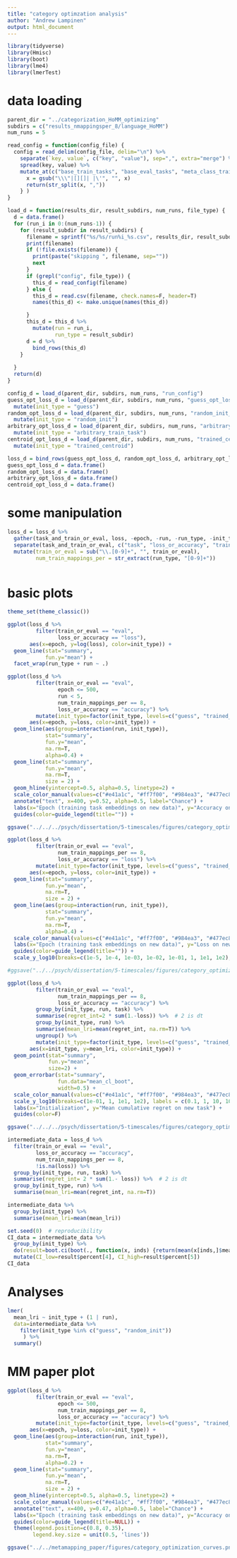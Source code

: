 ```yaml
---
title: "category optimzation analysis"
author: "Andrew Lampinen"
output: html_document
---
```


```r
library(tidyverse)
library(Hmisc)
library(boot)
library(lme4)
library(lmerTest)
```

# data loading

```r
parent_dir = "../categorization_HoMM_optimizing"
subdirs = c("results_nmappingsper_8/language_HoMM")
num_runs = 5
```

```r
read_config = function(config_file) { 
  config = read_delim(config_file, delim="\n") %>%
    separate(`key, value`, c("key", "value"), sep=",", extra="merge") %>%
    spread(key, value) %>%
    mutate_at(c("base_train_tasks", "base_eval_tasks", "meta_class_train_tasks", "meta_class_eval_tasks", "meta_map_train_tasks", "meta_map_eval_tasks"), function(x) {
      x = gsub("\\\"|[][]| |\'", "", x)
      return(str_split(x, ","))
    } )
}
```

```r
load_d = function(results_dir, result_subdirs, num_runs, file_type) {
  d = data.frame()
  for (run_i in 0:(num_runs-1)) {
    for (result_subdir in result_subdirs) {
      filename = sprintf("%s/%s/run%i_%s.csv", results_dir, result_subdir, run_i, file_type)
      print(filename)
      if (!file.exists(filename)) {
        print(paste("skipping ", filename, sep=""))
        next
      }
      if (grepl("config", file_type)) {
        this_d = read_config(filename)
      } else {
        this_d = read.csv(filename, check.names=F, header=T) 
        names(this_d) <- make.unique(names(this_d))

      }
      this_d = this_d %>%
        mutate(run = run_i,
               run_type = result_subdir)
      d = d %>%
        bind_rows(this_d)
    }
    
  }
  return(d)
}
```

```r
config_d = load_d(parent_dir, subdirs, num_runs, "run_config")
guess_opt_loss_d = load_d(parent_dir, subdirs, num_runs, "guess_opt_losses") %>% 
  mutate(init_type = "guess")
random_opt_loss_d = load_d(parent_dir, subdirs, num_runs, "random_init_opt_losses") %>% 
  mutate(init_type = "random_init")
arbitrary_opt_loss_d = load_d(parent_dir, subdirs, num_runs, "arbitrary_trained_opt_losses") %>% 
  mutate(init_type = "arbitrary_train_task")
centroid_opt_loss_d = load_d(parent_dir, subdirs, num_runs, "trained_centroid_opt_losses") %>% 
  mutate(init_type = "trained_centroid")

loss_d = bind_rows(guess_opt_loss_d, random_opt_loss_d, arbitrary_opt_loss_d, centroid_opt_loss_d)
guess_opt_loss_d = data.frame()
random_opt_loss_d = data.frame()
arbitrary_opt_loss_d = data.frame()
centroid_opt_loss_d = data.frame()
```

# some manipulation

```r
loss_d = loss_d %>%
  gather(task_and_train_or_eval, loss, -epoch, -run, -run_type, -init_type) %>%
  separate(task_and_train_or_eval, c("task", "loss_or_accuracy", "train_or_eval"), sep="[_:]") %>%
  mutate(train_or_eval = sub("\\.[0-9]+", "", train_or_eval),
         num_train_mappings_per = str_extract(run_type, "[0-9]+"))
  
```


# basic plots
```r
theme_set(theme_classic())
```

```r
ggplot(loss_d %>%
         filter(train_or_eval == "eval",
                loss_or_accuracy == "loss"),
       aes(x=epoch, y=log(loss), color=init_type)) +
  geom_line(stat="summary",
            fun.y="mean") +
  facet_wrap(run_type + run ~ .)
```

```r
ggplot(loss_d %>%
         filter(train_or_eval == "eval",
                epoch <= 500,
                run < 5, 
                num_train_mappings_per == 8,
                loss_or_accuracy == "accuracy") %>%
         mutate(init_type=factor(init_type, levels=c("guess", "trained_centroid", "arbitrary_train_task", "random_init", "untrained"), labels=c("Meta-mapping output", "Centroid of tasks", "Arbitrary train task", "Random vector", "Untrained model"))),
       aes(x=epoch, y=loss, color=init_type)) +
  geom_line(aes(group=interaction(run, init_type)),
            stat="summary",
            fun.y="mean",
            na.rm=T,
            alpha=0.4) +
  geom_line(stat="summary",
            fun.y="mean",
            na.rm=T,
            size = 2) +
  geom_hline(yintercept=0.5, alpha=0.5, linetype=2) +
  scale_color_manual(values=c("#e41a1c", "#ff7f00", "#984ea3", "#477ec8", "#4daf4a")) +
  annotate("text", x=400, y=0.52, alpha=0.5, label="Chance") +
  labs(x="Epoch (training task embeddings on new data)", y="Accuracy on new tasks") +
  guides(color=guide_legend(title="")) +

ggsave("../../../psych/dissertation/5-timescales/figures/category_optimization_curves.png", width=6, height=4)
```

```r
ggplot(loss_d %>%
         filter(train_or_eval == "eval",
                num_train_mappings_per == 8,
                loss_or_accuracy == "loss") %>%
         mutate(init_type=factor(init_type, levels=c("guess", "trained_centroid", "arbitrary_train_task", "random_init", "untrained"), labels=c("Meta-mapping output", "Centroid of tasks", "Arbitrary train task", "Random vector", "Untrained model"))),
       aes(x=epoch, y=loss, color=init_type)) +
  geom_line(stat="summary",
            fun.y="mean",
            na.rm=T,
            size = 2) +
  geom_line(aes(group=interaction(run, init_type)),
            stat="summary",
            fun.y="mean",
            na.rm=T,
            alpha=0.4) +
  scale_color_manual(values=c("#e41a1c", "#ff7f00", "#984ea3", "#477ec8", "#4daf4a")) +
  labs(x="Epoch (training task embeddings on new data)", y="Loss on new tasks") +
  guides(color=guide_legend(title="")) +
  scale_y_log10(breaks=c(1e-5, 1e-4, 1e-03, 1e-02, 1e-01, 1, 1e1, 1e2), labels = c("0.00001", "0.0001", 0.001, 0.01, 0.1, 1, 10, 100))

#ggsave("../../psych/dissertation/5-timescales/figures/category_optimization_curves.png", width=6, height=4)
```

```r
ggplot(loss_d %>%
         filter(train_or_eval == "eval",
                num_train_mappings_per == 8,
                loss_or_accuracy == "accuracy") %>%
         group_by(init_type, run, task) %>%
         summarise(regret_int=2 * sum(1.-loss)) %>%  # 2 is dt
         group_by(init_type, run) %>%
         summarise(mean_lri=mean(regret_int, na.rm=T)) %>%
         ungroup() %>%
         mutate(init_type=factor(init_type, levels=c("guess", "trained_centroid", "arbitrary_train_task", "random_init", "untrained"), labels=c("Meta-mapping\noutput", "Centroid\nof tasks", "Arbitrary\ntrain task", "Random\nvector", "Untrained model"))),
       aes(x=init_type, y=mean_lri, color=init_type)) +
  geom_point(stat="summary",
             fun.y="mean",
             size=2) +
  geom_errorbar(stat="summary",
                fun.data="mean_cl_boot",
                width=0.5) +
  scale_color_manual(values=c("#e41a1c", "#ff7f00", "#984ea3", "#477ec8", "#4daf4a")) +
  scale_y_log10(breaks=c(1e-01, 1, 1e1, 1e2), labels = c(0.1, 1, 10, 100)) +
  labs(x="Initialization", y="Mean cumulative regret on new task") +
  guides(color=F)

ggsave("../../../psych/dissertation/5-timescales/figures/category_optimization_cumulative_regret.png", width=6, height=4)
```

```r
intermediate_data = loss_d %>%
  filter(train_or_eval == "eval",
         loss_or_accuracy == "accuracy",
         num_train_mappings_per == 8,
         !is.na(loss)) %>%
  group_by(init_type, run, task) %>%
  summarise(regret_int= 2 * sum(1.- loss)) %>%  # 2 is dt
  group_by(init_type, run) %>%
  summarise(mean_lri=mean(regret_int, na.rm=T)) 

intermediate_data %>%
  group_by(init_type) %>%
  summarise(mean_lri=mean(mean_lri))
```

```r
set.seed(0)  # reproducibility
CI_data = intermediate_data %>%
  group_by(init_type) %>%
  do(result=boot.ci(boot(., function(x, inds) {return(mean(x[inds,]$mean_lri))}, R=5000))) %>%
  mutate(CI_low=result$percent[4], CI_high=result$percent[5])
CI_data
```

# Analyses

```r
lmer(
  mean_lri ~ init_type + (1 | run),
  data=intermediate_data %>%
    filter(init_type %in% c("guess", "random_init"))
     ) %>%
  summary()
```

# MM paper plot


```r

ggplot(loss_d %>%
         filter(train_or_eval == "eval",
                epoch <= 500,
                num_train_mappings_per == 8,
                loss_or_accuracy == "accuracy") %>%
         mutate(init_type=factor(init_type, levels=c("guess", "trained_centroid", "arbitrary_train_task", "random_init", "untrained"), labels=c("Meta-mapping output", "Centroid of tasks", "Arbitrary train task", "Random vector", "Untrained model"))),
       aes(x=epoch, y=loss, color=init_type)) +
  geom_line(aes(group=interaction(run, init_type)),
            stat="summary",
            fun.y="mean",
            na.rm=T,
            alpha=0.2) +
  geom_line(stat="summary",
            fun.y="mean",
            na.rm=T,
            size = 2) +
  geom_hline(yintercept=0.5, alpha=0.5, linetype=2) +
  scale_color_manual(values=c("#e41a1c", "#ff7f00", "#984ea3", "#477ec8", "#4daf4a")) +
  annotate("text", x=400, y=0.47, alpha=0.5, label="Chance") +
  labs(x="Epoch (training task embeddings on new data)", y="Accuracy on new tasks") +
  guides(color=guide_legend(title=NULL)) +
  theme(legend.position=c(0.8, 0.35),
        legend.key.size = unit(0.5, 'lines')) 

ggsave("../../metamapping_paper/figures/category_optimization_curves.png", width=4, height=3)
```